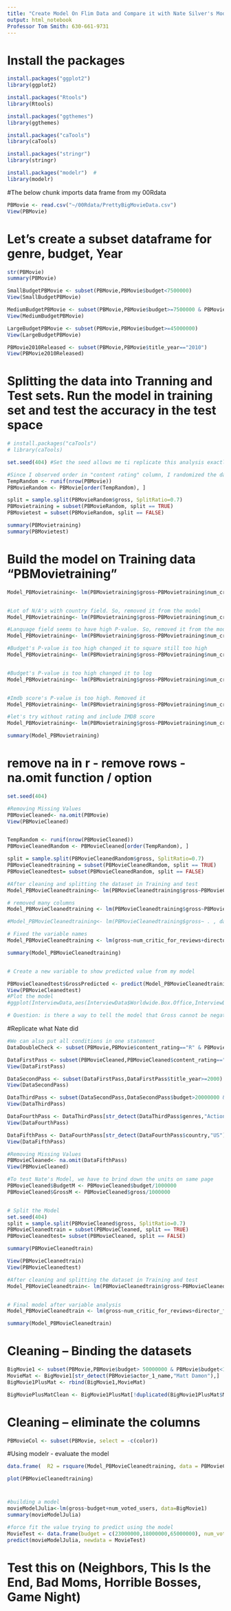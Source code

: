 ---
title: "Create Model On Flim Data and Compare it with Nate Silver's Model"
output: html_notebook
Professor Tom Smith: 630-661-9731
---


# Install the packages
```{r}

install.packages("ggplot2")
library(ggplot2)

install.packages("Rtools")
library(Rtools)

install.packages("ggthemes")
library(ggthemes)

install.packages("caTools")
library(caTools)

install.packages("stringr")
library(stringr)

install.packages("modelr")  #
library(modelr)


```

#The below chunk imports data frame from my 00Rdata
```{r}
PBMovie <- read.csv("~/00Rdata/PrettyBigMovieData.csv")
View(PBMovie)

```

# Let's create a subset dataframe for genre, budget, Year
```{r}
str(PBMovie)
summary(PBMovie)

SmallBudgetPBMovie <- subset(PBMovie,PBMovie$budget<7500000)
View(SmallBudgetPBMovie)

MediumBudgetPBMovie <- subset(PBMovie,PBMovie$budget>=7500000 & PBMovie$budget<45000000)
View(MediumBudgetPBMovie)

LargeBudgetPBMovie <- subset(PBMovie,PBMovie$budget>=45000000)
View(LargeBudgetPBMovie)

PBMovie2010Released <- subset(PBMovie,PBMovie$title_year=="2010")
View(PBMovie2010Released)

```

# Splitting the data into Tranning and Test sets. Run the model in training set and test the accuracy in the test space
```{r}

# install.packages("caTools")
# library(caTools)

set.seed(404) #Set the seed allows me ti replicate this analysis exactly

#Since I observed order in "content rating" column, I randomized the data set 
TempRandom <- runif(nrow(PBMovie))
PBMovieRandom <- PBMovie[order(TempRandom), ]

split = sample.split(PBMovieRandom$gross, SplitRatio=0.7)
PBMovietraining = subset(PBMovieRandom, split == TRUE)
PBMovietest = subset(PBMovieRandom, split == FALSE)

summary(PBMovietraining)
summary(PBMovietest)

```

# Build the model on Training data "PBMovietraining"
```{r}

Model_PBMovietraining<- lm(PBMovietraining$gross~PBMovietraining$num_critic_for_reviews+PBMovietraining$duration+PBMovietraining$director_facebook_likes+PBMovietraining$actor_3_facebook_likes+PBMovietraining$actor_2_facebook_likes+PBMovietraining$actor_1_facebook_likes+PBMovietraining$num_voted_users+PBMovietraining$cast_total_facebook_likes+PBMovietraining$facenumber_in_poster+PBMovietraining$num_user_for_reviews+PBMovietraining$language+PBMovietraining$country+PBMovietraining$content_rating+PBMovietraining$budget,PBMovietraining$imdb_score+PBMovietraining$movie_facebook_likes+PBMovietraining$aspect_ratio, data=PBMovietraining)


#Lot of N/A's with country field. So, removed it from the model
Model_PBMovietraining<- lm(PBMovietraining$gross~PBMovietraining$num_critic_for_reviews+PBMovietraining$duration+PBMovietraining$director_facebook_likes+PBMovietraining$actor_3_facebook_likes+PBMovietraining$actor_2_facebook_likes+PBMovietraining$actor_1_facebook_likes+PBMovietraining$num_voted_users+PBMovietraining$cast_total_facebook_likes+PBMovietraining$facenumber_in_poster+PBMovietraining$num_user_for_reviews+PBMovietraining$language+PBMovietraining$content_rating+PBMovietraining$budget,PBMovietraining$imdb_score+PBMovietraining$movie_facebook_likes+PBMovietraining$aspect_ratio, data=PBMovietraining)

#Language field seems to have high P-value. So, removed it from the model
Model_PBMovietraining<- lm(PBMovietraining$gross~PBMovietraining$num_critic_for_reviews+PBMovietraining$duration+PBMovietraining$director_facebook_likes+PBMovietraining$actor_3_facebook_likes+PBMovietraining$actor_2_facebook_likes+PBMovietraining$actor_1_facebook_likes+PBMovietraining$num_voted_users+PBMovietraining$cast_total_facebook_likes+PBMovietraining$facenumber_in_poster+PBMovietraining$num_user_for_reviews+PBMovietraining$content_rating+PBMovietraining$budget+PBMovietraining$imdb_score+PBMovietraining$movie_facebook_likes+PBMovietraining$aspect_ratio, data=PBMovietraining)

#Budget's P-value is too high changed it to square still too high
Model_PBMovietraining<- lm(PBMovietraining$gross~PBMovietraining$num_critic_for_reviews+PBMovietraining$duration+PBMovietraining$director_facebook_likes+PBMovietraining$actor_3_facebook_likes+PBMovietraining$actor_2_facebook_likes+PBMovietraining$actor_1_facebook_likes+PBMovietraining$num_voted_users+PBMovietraining$cast_total_facebook_likes+PBMovietraining$facenumber_in_poster+PBMovietraining$num_user_for_reviews+PBMovietraining$content_rating+I(PBMovietraining$budget^2)+PBMovietraining$imdb_score+PBMovietraining$movie_facebook_likes+PBMovietraining$aspect_ratio, data=PBMovietraining)


#Budget's P-value is too high changed it to log
Model_PBMovietraining<- lm(PBMovietraining$gross~PBMovietraining$num_critic_for_reviews+PBMovietraining$duration+PBMovietraining$director_facebook_likes+PBMovietraining$actor_3_facebook_likes+PBMovietraining$actor_2_facebook_likes+PBMovietraining$actor_1_facebook_likes+PBMovietraining$num_voted_users+PBMovietraining$cast_total_facebook_likes+PBMovietraining$facenumber_in_poster+PBMovietraining$num_user_for_reviews+PBMovietraining$content_rating+I(log(PBMovietraining$budget))+PBMovietraining$imdb_score+PBMovietraining$movie_facebook_likes+PBMovietraining$aspect_ratio, data=PBMovietraining)


#Imdb score's P-value is too high. Removed it
Model_PBMovietraining<- lm(PBMovietraining$gross~PBMovietraining$num_critic_for_reviews+PBMovietraining$duration+PBMovietraining$director_facebook_likes+PBMovietraining$actor_3_facebook_likes+PBMovietraining$actor_2_facebook_likes+PBMovietraining$actor_1_facebook_likes+PBMovietraining$num_voted_users+PBMovietraining$cast_total_facebook_likes+PBMovietraining$facenumber_in_poster+PBMovietraining$num_user_for_reviews+PBMovietraining$content_rating+I(log(PBMovietraining$budget))+PBMovietraining$movie_facebook_likes+PBMovietraining$aspect_ratio, data=PBMovietraining)

#let's try without rating and include IMDB score
Model_PBMovietraining<- lm(PBMovietraining$gross~PBMovietraining$num_critic_for_reviews+PBMovietraining$duration+PBMovietraining$director_facebook_likes+PBMovietraining$actor_3_facebook_likes+PBMovietraining$actor_2_facebook_likes+PBMovietraining$actor_1_facebook_likes+PBMovietraining$num_voted_users+PBMovietraining$cast_total_facebook_likes+PBMovietraining$facenumber_in_poster+PBMovietraining$num_user_for_reviews+I(log(PBMovietraining$budget))+PBMovietraining$content_rating+PBMovietraining$movie_facebook_likes+PBMovietraining$aspect_ratio, data=PBMovietraining)

summary(Model_PBMovietraining)

```

# remove na in r - remove rows - na.omit function / option
```{r}

set.seed(404)

#Removing Missing Values
PBMovieCleaned<- na.omit(PBMovie)
View(PBMovieCleaned)


TempRandom <- runif(nrow(PBMovieCleaned))
PBMovieCleanedRandom <- PBMovieCleaned[order(TempRandom), ]

split = sample.split(PBMovieCleanedRandom$gross, SplitRatio=0.7)
PBMovieCleanedtraining = subset(PBMovieCleanedRandom, split == TRUE)
PBMovieCleanedtest= subset(PBMovieCleanedRandom, split == FALSE)

#After cleaning and splitting the dataset in Training and test
Model_PBMovieCleanedtraining<- lm(PBMovieCleanedtraining$gross~PBMovieCleanedtraining$num_critic_for_reviews+PBMovieCleanedtraining$duration+PBMovieCleanedtraining$director_facebook_likes+PBMovieCleanedtraining$actor_3_facebook_likes+PBMovieCleanedtraining$actor_2_facebook_likes+PBMovieCleanedtraining$actor_1_facebook_likes+PBMovieCleanedtraining$num_voted_users+PBMovieCleanedtraining$cast_total_facebook_likes+PBMovieCleanedtraining$num_user_for_reviews+PBMovieCleanedtraining$budget+PBMovieCleanedtraining$content_rating+PBMovieCleanedtraining$movie_facebook_likes+PBMovieCleanedtraining$aspect_ratio, data=PBMovieCleanedtraining)

# removed many columns
Model_PBMovieCleanedtraining <- lm(PBMovieCleanedtraining$gross~PBMovieCleanedtraining$num_critic_for_reviews+PBMovieCleanedtraining$director_facebook_likes+PBMovieCleanedtraining$actor_3_facebook_likes+PBMovieCleanedtraining$actor_2_facebook_likes+PBMovieCleanedtraining$actor_1_facebook_likes+PBMovieCleanedtraining$num_voted_users+PBMovieCleanedtraining$cast_total_facebook_likes+PBMovieCleanedtraining$num_user_for_reviews+I(log(PBMovieCleanedtraining$budget))+PBMovieCleanedtraining$content_rating+PBMovieCleanedtraining$movie_facebook_likes+PBMovieCleanedtraining$aspect_ratio, data=PBMovieCleanedtraining)

#Model_PBMovieCleanedtraining<- lm(PBMovieCleanedtraining$gross~ . , data=PBMovieCleanedtraining)

# Fixed the variable names
Model_PBMovieCleanedtraining <- lm(gross~num_critic_for_reviews+director_facebook_likes+actor_3_facebook_likes+actor_2_facebook_likes+actor_1_facebook_likes+num_voted_users+cast_total_facebook_likes+num_user_for_reviews+I(log(budget))+content_rating+movie_facebook_likes+aspect_ratio, data=PBMovieCleanedtraining)

summary(Model_PBMovieCleanedtraining)


# Create a new variable to show predicted value from my model

PBMovieCleanedtest$GrossPredicted <- predict(Model_PBMovieCleanedtraining, newdata=PBMovieCleanedtest)
View(PBMovieCleanedtest)
#Plot the model
#ggplot(InterviewData,aes(InterviewData$Worldwide.Box.Office,InterviewData$WWPred2))+geom_point()+theme_light()+geom_abline(intercept = 0, slope=1)

# Question: is there a way to tell the model that Gross cannot be negative?

```

#Replicate what Nate did
```{r}


#We can also put all conditions in one statement
DataDoubleCheck <- subset(PBMovie,PBMovie$content_rating=="R" & PBMovie$title_year>=2000 & PBMovie$budget>20000000 & PBMovie$budget<120000000)

DataFirstPass <- subset(PBMovieCleaned,PBMovieCleaned$content_rating=="R")
View(DataFirstPass)

DataSecondPass <- subset(DataFirstPass,DataFirstPass$title_year>=2000)
View(DataSecondPass)

DataThirdPass <- subset(DataSecondPass,DataSecondPass$budget>20000000 & DataSecondPass$budget<80000000)
View(DataThirdPass)

DataFourthPass <- DataThirdPass[str_detect(DataThirdPass$genres,"Action|Comedy"),]
View(DataFourthPass)

DataFifthPass <- DataFourthPass[str_detect(DataFourthPass$country,"US") & (DataFourthPass$Movie_title != "The Interview"),]
View(DataFifthPass)

#Removing Missing Values
PBMovieCleaned<- na.omit(DataFifthPass)
View(PBMovieCleaned)

#To test Nate's Model, we have to brind down the units on same page
PBMovieCleaned$BudgetM <- PBMovieCleaned$budget/1000000
PBMovieCleaned$GrossM <- PBMovieCleaned$gross/1000000


# Split the Model
set.seed(404)
split = sample.split(PBMovieCleaned$gross, SplitRatio=0.7)
PBMovieCleanedtrain = subset(PBMovieCleaned, split == TRUE)
PBMovieCleanedtest= subset(PBMovieCleaned, split == FALSE)

summary(PBMovieCleanedtrain)

View(PBMovieCleanedtrain)
View(PBMovieCleanedtest)

#After cleaning and splitting the dataset in Training and test
Model_PBMovieCleanedtrain<- lm(PBMovieCleanedtrain$gross~PBMovieCleanedtrain$num_critic_for_reviews+PBMovieCleanedtrain$duration+PBMovieCleanedtrain$director_facebook_likes+PBMovieCleanedtrain$actor_3_facebook_likes+PBMovieCleanedtrain$actor_2_facebook_likes+PBMovieCleanedtrain$actor_1_facebook_likes+PBMovieCleanedtrain$num_voted_users+PBMovieCleanedtrain$cast_total_facebook_likes+PBMovieCleanedtrain$num_user_for_reviews+PBMovieCleanedtrain$budget+PBMovieCleanedtrain$content_rating+PBMovieCleanedtrain$movie_facebook_likes, data=PBMovieCleanedtrain)


# Final model after variable analysis
Model_PBMovieCleanedtrain <- lm(gross~num_critic_for_reviews+director_facebook_likes+actor_3_facebook_likes+actor_2_facebook_likes+actor_1_facebook_likes+num_voted_users+cast_total_facebook_likes+num_user_for_reviews+I(log(budget))+content_rating+movie_facebook_likes, data=PBMovieCleanedtrain)

summary(Model_PBMovieCleanedtrain)

```

# Cleaning -- Binding the datasets
```{r}

BigMovie1 <- subset(PBMovie,PBMovie$budget> 50000000 & PBMovie$budget<100000000)
MovieMat <- BigMovie1[str_detect(PBMovie$actor_1_name,"Matt Damon"),]
BigMovie1PlusMat <- rbind(BigMovie1,MovieMat)

BigMoviePlusMatClean <- BigMovie1PlusMat[!duplicated(BigMovie1PlusMat$Movie_title),]

```

# Cleaning -- eliminate the columns
```{r}

PBMovieCol <- subset(PBMovie, select = -c(color))

```

#Using modelr - evaluate the model
```{r}
data.frame(  R2 = rsquare(Model_PBMovieCleanedtraining, data = PBMovieCleanedtraining),  RMSE = rmse(Model_PBMovieCleanedtraining, data = PBMovieCleanedtraining),  MAE = mae(Model_PBMovieCleanedtraining, data = PBMovieCleanedtraining))

plot(PBMovieCleanedtraining)

```


#
```{r}

#building a model
movieModelJulia<-lm(gross~budget+num_voted_users, data=BigMovie1)
summary(movieModelJulia)

#force fit the value trying to predict using the model
MovieTest <- data.frame(budget = c(23000000,18000000,65000000), num_voted_users=c(17000,5800,2680))
predict(movieModelJulia, newdata = MovieTest)

```

# Test this on (Neighbors, This Is the End, Bad Moms, Horrible Bosses, Game Night) 
